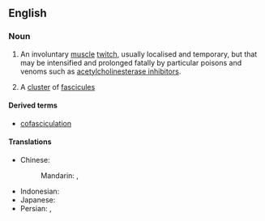 ==English==
{{wikipedia}}

===Noun===
{{en-noun|~}}

# {{lb|en|anatomy|muscles}} {{lb|en|toxicology|venoms}} An involuntary [[muscle]] [[twitch]], usually localised and temporary, but that may be intensified and prolonged fatally by particular poisons and venoms such as [[Wikipedia:acetylcholinesterase inhibitor|acetylcholinesterase inhibitor]]s.
# A [[cluster]] of [[fascicule]]s

====Derived terms====

* [[cofasciculation]]
====Translations====
{{trans-top|involuntary muscle twitch}}
{{trans-mid}}
* Chinese:
*: Mandarin: {{t|cmn|肌束震顫}}, {{t|cmn|肌束震颤|tr=jīshù zhènchàn}}
* Indonesian: {{t|id|fasikulasi}}
* Japanese: {{t|ja|筋線維束性攣縮|tr=きんせんいそくせいれんしゅく,kinseisokuseireishuku}}
* Persian: {{t|fa|پرش عضلانی}}, {{t|fa|فاسیکولاسیون}}
{{trans-bottom}}